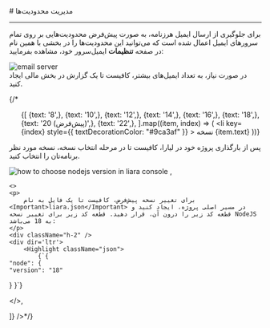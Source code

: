 

<Layout>
<Head>
<title>مستندات مدیریت محدودیت‌ها در ایمیل سرور - لیارا</title>
<meta property="og:title" content="مستندات خدمات رایانش ابری لیارا" />
<meta property="og:description" content="مستندات مدیریت محدودیت‌ها در ایمیل‌سرور"  />
<meta property="og:image" content="https://media.liara.ir/logos/liara-poster.jpg" />
</Head>
# مدیریت محدودیت‌ها
<hr className="mb-2" />

برای جلوگیری از ارسال ایمیل هرزنامه، به صورت پیش‌فرض محدودیت‌هایی بر روی تمام سرورهای ایمیل اعمال شده است که می‌توانید این محدودیت‌ها را در بخشی با همین نام در صفحه **تنظیمات** ایمیل‌سرور خود، مشاهده بفرمایید:


<div className="h-4" />
<img src="https://media.liara.ir/docs/email-server-limitations.png" alt="email server" />
<div className="h-4" />
در صورت نیاز، به تعداد ایمیل‌های بیشتر، کافیست تا یک گزارش در بخش مالی ایجاد کنید.

{/* <ul className="pr-4">
  {[
    {text: '8',},
    {text: '10',},
    {text: '12',},
    {text: '14',},
    {text: '16',},
    {text: '18',},
    {text: '20 (پیش‌فرض)',},
    {text: '22',},
  ].map((item, index) => (
    <li
      key={index}
      style={{
        textDecorationColor: "#9ca3af"
      }}
    >
        نسخه {item.text}
    </li>
  ))}
</ul>

<Section id="change-default-version" title="تغییر نسخه پیش‌فرض" />
<Tabs 
    tabs={["Liara Console", "Liara CLI"]} 
    content={[
    <>
    <p>پس از بارگذاری پروژه خود در لیارا، کافیست تا در مرحله انتخاب نسخه، نسخه مورد نظر برنامه‌تان را انتخاب کنید.</p>
    <img src="https://media.liara.ir/docs/choose-nodejs-version.png" alt="how to choose nodejs version in liara console" />
    </>,

    <>
    <p>
        برای تغییر نسخه پیش‌فرض، کافیست تا یک فایل به نام <Important>liara.json</Important> در مسیر اصلی پروژه، ایجاد کنید و قطعه کد زیر را درون آن، قرار دهید. قطعه کد زیر برای تغییر نسخه NodeJS به 18 می‌باشد:
    </p>
    <div className="h-2" />
    <div dir='ltr'>
        <Highlight className="json">
            {`{
    "node": {
    "version": "18"
  }
}`}
        </Highlight>
    </div>
    <div className="h-2" />
    </>,

]} 
/>*/}

</Layout>